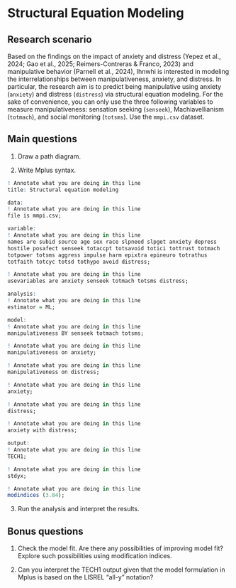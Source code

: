 # Structural Equation Modeling

## Research scenario

Based on the findings on the impact of anxiety and distress (Yepez et al., 2024; Gao et al., 2025; Reimers-Contreras & Franco, 2023) and manipulative behavior (Parnell et al., 2024), Ihnwhi is interested in modeling the interrelationships between manipulativeness, anxiety, and distress. In particular, the research aim is to predict being manipulative using anxiety (`anxiety`) and distress (`distress`) via structural equation modeling. For the sake of convenience, you can only use the three following variables to measure manipulativeness: sensation seeking (`senseek`), Machiavellianism (`totmach`), and social monitoring (`totsms`). Use the `mmpi.csv` dataset.

## Main questions

1. Draw a path diagram.

2. Write Mplus syntax.

```r
! Annotate what you are doing in this line
title: Structural equation modeling

data:
! Annotate what you are doing in this line
file is mmpi.csv;

variable:
! Annotate what you are doing in this line
names are subid source age sex race slpneed slpget anxiety depress
hostile posafect senseek totaccpt totsavoid totici tottrust totmach
totpower totsms aggress impulse harm epixtra epineuro totrathus
totfaith totcyc totsd tothypo avoid distress;

! Annotate what you are doing in this line
usevariables are anxiety senseek totmach totsms distress;

analysis:
! Annotate what you are doing in this line
estimator = ML;

model:
! Annotate what you are doing in this line
manipulativeness BY senseek totmach totsms;

! Annotate what you are doing in this line
manipulativeness on anxiety;

! Annotate what you are doing in this line
manipulativeness on distress;

! Annotate what you are doing in this line
anxiety;

! Annotate what you are doing in this line
distress;

! Annotate what you are doing in this line
anxiety with distress;

output:
! Annotate what you are doing in this line
TECH1;

! Annotate what you are doing in this line
stdyx;

! Annotate what you are doing in this line
modindices (3.84);
```

3. Run the analysis and interpret the results.

## Bonus questions

1. Check the model fit. Are there any possibilities of improving model fit? Explore such possibilities using modification indices.

2. Can you interpret the TECH1 output given that the model formulation in Mplus is based on the LISREL "all-y" notation?

